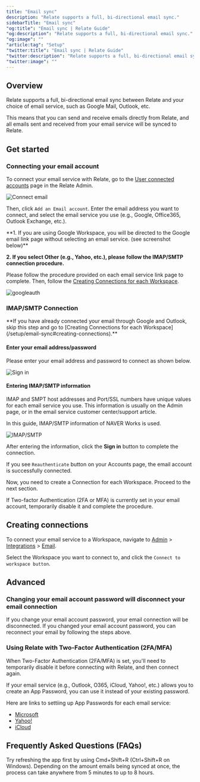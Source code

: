 ```yaml
---
title: "Email sync"
description: "Relate supports a full, bi-directional email sync."
sidebarTitle: "Email sync"
"og:title": "Email sync | Relate Guide"
"og:description": "Relate supports a full, bi-directional email sync."
"og:image": ""
"article:tag": "Setup"
"twitter:title": "Email sync | Relate Guide"
"twitter:description": "Relate supports a full, bi-directional email sync."
"twitter:image": ""
---
```


## Overview
Relate supports a full, bi-directional email sync between Relate and your choice of email service, such as Google Mail, Outlook, etc.

This means that you can send and receive emails directly from Relate, and all emails sent and received from your email service will be synced to Relate.

## Get started

### Connecting your email account
To connect your email service with Relate, go to the [User connected accounts](https://admin.relate.so/services) page in the Relate Admin.

![Connect email](/images/setup/connect-email.png)

Then, click `Add an Email account`. Enter the email address you want to connect, and select the email service you use (e.g., Google, Office365, Outlook Exchange, etc.).

<Info>
**1. If you are using Google Workspace, you will be directed to the Google email link page without selecting an email service. (see screenshot below)**

**2. If you select Other (e.g., Yahoo, etc.), please follow the IMAP/SMTP connection procedure.**
</Info>

Please follow the procedure provided on each email service link page to complete. Then, follow the [Creating Connections for each Workspace](/setup/email-sync#creating-connections).

![googleauth](/images/setup/google-auth.png)

### IMAP/SMTP Connection

<Warning>
  **If you have already connected your email through Google and Outlook, skip
  this step and go to [Creating Connections for each Workspace](/setup/email-sync#creating-connections).**
</Warning>

#### Enter your email address/password

Please enter your email address and password to connect as shown below.

![Sign in](/images/setup/sign-in.png)

#### Entering IMAP/SMTP information

IMAP and SMPT host addresses and Port/SSL numbers have unique values for each email service you use. This information is usually on the Admin page, or in the email service customer center/support article.

In this guide, IMAP/SMTP information of NAVER Works is used.

![IMAP/SMTP](/images/setup/imap-smtp-info.png)

After entering the information, click the **Sign in** button to complete the connection.

If you see `Reauthenticate` button on your Accounts page, the email account is successfully connected.

Now, you need to create a Connection for each Workspace. Proceed to the next section.

<Tip>
  If Two-factor Authentication (2FA or MFA) is currently set in your email
  account, temporarily disable it and complete the procedure.
</Tip>

## Creating connections

To connect your email service to a Workspace, navigate to [Admin](https://admin.relate.so/) > [Integrations](https://admin.relate.so/workspaces/integrations) > [Email](https://admin.relate.so/workspaces/integrations/email).

Select the Workspace you want to connect to, and click the `Connect to workspace button`.

## Advanced

### Changing your email account password will disconnect your email connection
If you change your email account password, your email connection will be disconnected. If you changed your email account password, you can reconnect your email by following the steps above.


### Using Relate with Two-Factor Authentication (2FA/MFA)
When Two-Factor Authentication (2FA/MFA) is set, you'll need to temporarily disable it before connecting with Relate, and then connect again.

If your email service (e.g., Outlook, O365, iCloud, Yahoo!, etc.) allows you to create an App Password, you can use it instead of your existing password.

Here are links to settiing up App Passwords for each email service:
- [Microsoft](https://support.microsoft.com/en-us/account-billing/using-app-passwords-with-apps-that-don-t-support-two-step-verification-5896ed9b-4263-e681-128a-a6f2979a7944)
- [Yahoo!](https://help.yahoo.com/kb/learn-generate-password-sln15241.html)
- [iCloud](https://support.apple.com/en-us/HT204397)

## Frequently Asked Questions (FAQs)
<AccordionGroup>
<Accordion title="I've connected my email but I don't see any emails in the app.">
Try refreshing the app first by using Cmd+Shift+R (Ctrl+Shift+R on Windows). Depending on the amount emails being synced at once, the process can take anywhere from 5 minutes to up to 8 hours.
</Accordion>
</AccordionGroup>
